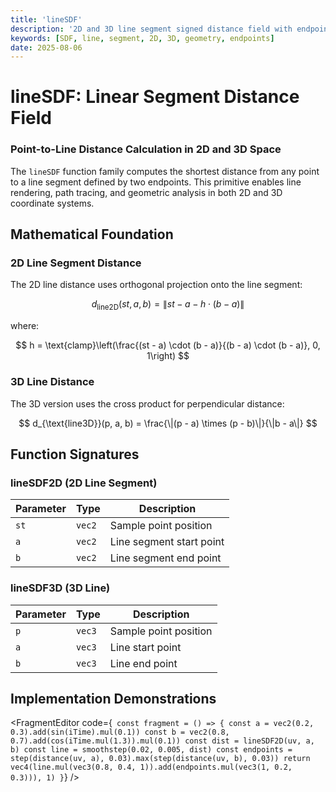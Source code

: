 ```yaml
---
title: 'lineSDF'
description: '2D and 3D line segment signed distance field with endpoint specification'
keywords: [SDF, line, segment, 2D, 3D, geometry, endpoints]
date: 2025-08-06
---
```



# lineSDF: Linear Segment Distance Field

### Point-to-Line Distance Calculation in 2D and 3D Space

The `lineSDF` function family computes the shortest distance from any point to a line segment defined by two endpoints. This primitive enables line rendering, path tracing, and geometric analysis in both 2D and 3D coordinate systems.

## Mathematical Foundation

### 2D Line Segment Distance

The 2D line distance uses orthogonal projection onto the line segment:

$$
d_{\text{line2D}}(st, a, b) = \|st - a - h \cdot (b - a)\|
$$

where:

$$
h = \text{clamp}\left(\frac{(st - a) \cdot (b - a)}{(b - a) \cdot (b - a)}, 0, 1\right)
$$

### 3D Line Distance

The 3D version uses the cross product for perpendicular distance:

$$
d_{\text{line3D}}(p, a, b) = \frac{\|(p - a) \times (p - b)\|}{\|b - a\|}
$$

## Function Signatures

### lineSDF2D (2D Line Segment)

| Parameter | Type   | Description              |
| --------- | ------ | ------------------------ |
| `st`      | `vec2` | Sample point position    |
| `a`       | `vec2` | Line segment start point |
| `b`       | `vec2` | Line segment end point   |

### lineSDF3D (3D Line)

| Parameter | Type   | Description           |
| --------- | ------ | --------------------- |
| `p`       | `vec3` | Sample point position |
| `a`       | `vec3` | Line start point      |
| `b`       | `vec3` | Line end point        |

## Implementation Demonstrations

<FragmentEditor
        code={`
const fragment = () => {
        const a = vec2(0.2, 0.3).add(sin(iTime).mul(0.1))
        const b = vec2(0.8, 0.7).add(cos(iTime.mul(1.3)).mul(0.1))
        const dist = lineSDF2D(uv, a, b)
        const line = smoothstep(0.02, 0.005, dist)
        const endpoints = step(distance(uv, a), 0.03).max(step(distance(uv, b), 0.03))
        return vec4(line.mul(vec3(0.8, 0.4, 1)).add(endpoints.mul(vec3(1, 0.2, 0.3))), 1)
}`}
/>
